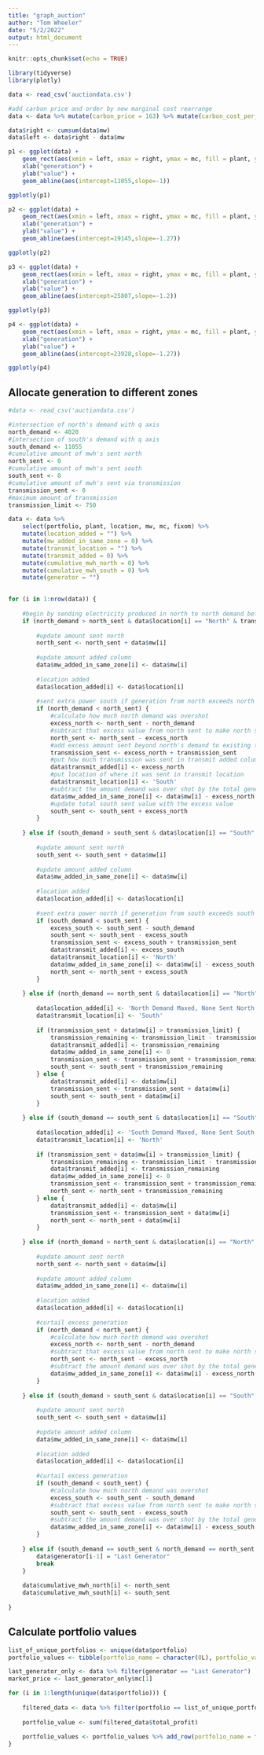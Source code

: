 ```yaml
---
title: "graph_auction"
author: "Tom Wheeler"
date: "5/2/2022"
output: html_document
---
```


```r
knitr::opts_chunk$set(echo = TRUE)

library(tidyverse)
library(plotly)

data <- read_csv('auctiondata.csv')

#add carbon price and order by new marginal cost rearrange
data <- data %>% mutate(carbon_price = 163) %>% mutate(carbon_cost_per_mwh = carbon_price*carbon) %>% mutate(mc = mc + carbon_cost_per_mwh) %>% dplyr::arrange(mc)

data$right <- cumsum(data$mw)
data$left <- data$right - data$mw 

p1 <- ggplot(data) + 
    geom_rect(aes(xmin = left, xmax = right, ymax = mc, fill = plant, ymin =0)) +
    xlab("generation") + 
    ylab("value") +
    geom_abline(aes(intercept=11055,slope=-1)) 

ggplotly(p1)

```

```r
p2 <- ggplot(data) + 
    geom_rect(aes(xmin = left, xmax = right, ymax = mc, fill = plant, ymin =0)) +
    xlab("generation") + 
    ylab("value") +
    geom_abline(aes(intercept=19145,slope=-1.27)) 

ggplotly(p2)
```

```r
p3 <- ggplot(data) + 
    geom_rect(aes(xmin = left, xmax = right, ymax = mc, fill = plant, ymin =0)) +
    xlab("generation") + 
    ylab("value") +
    geom_abline(aes(intercept=25807,slope=-1.2)) 

ggplotly(p3)
```

```r
p4 <- ggplot(data) + 
    geom_rect(aes(xmin = left, xmax = right, ymax = mc, fill = plant, ymin =0)) +
    xlab("generation") + 
    ylab("value") +
    geom_abline(aes(intercept=23928,slope=-1.27)) 

ggplotly(p4)
```

## Allocate generation to different zones

```r

#data <- read_csv('auctiondata.csv')

#intersection of north's demand with q axis
north_demand <- 4020
#intersection of south's demand with q axis
south_demand <- 11055
#cumulative amount of mwh's sent north
north_sent <- 0
#cumulative amount of mwh's sent south
south_sent <- 0
#cumulative amount of mwh's sent via transmission
transmission_sent <- 0
#maximum amount of transmission
transmission_limit <- 750

data <- data %>% 
    select(portfolio, plant, location, mw, mc, fixom) %>% 
    mutate(location_added = "") %>% 
    mutate(mw_added_in_same_zone = 0) %>% 
    mutate(transmit_location = "") %>% 
    mutate(transmit_added = 0) %>% 
    mutate(cumulative_mwh_north = 0) %>% 
    mutate(cumulative_mwh_south = 0) %>% 
    mutate(generator = "")
                

for (i in 1:nrow(data)) {
    
    #begin by sending electricity produced in north to north demand before transmission limit is hit
    if (north_demand > north_sent & data$location[i] == "North" & transmission_sent < transmission_limit) {
        
        #update amount sent north
        north_sent <- north_sent + data$mw[i]
        
        #update amount added column
        data$mw_added_in_same_zone[i] <- data$mw[i]
        
        #location added
        data$location_added[i] <- data$location[i]
        
        #sent extra power south if generation from north exceeds north demand
        if (north_demand < north_sent) {
            #calculate how much north demand was overshot
            excess_north <- north_sent - north_demand
            #subtract that excess value from north sent to make north sent = north demand
            north_sent <- north_sent - excess_north
            #add excess amount sent beyond north's demand to existing transmission sent value
            transmission_sent <- excess_north + transmission_sent
            #put how much transmission was sent in transmit added column
            data$transmit_added[i] <- excess_north 
            #put location of where it was sent in transmit location
            data$transmit_location[i] <- 'South'
            #subtract the amount demand was over shot by the total generating capacity of the plant to assess how much was sent to same zone
            data$mw_added_in_same_zone[i] <- data$mw[i] - excess_north
            #update total south sent value with the excess value
            south_sent <- south_sent + excess_north
        }
        
    } else if (south_demand > south_sent & data$location[i] == "South" & transmission_sent < transmission_limit) {
        
        #update amount sent north
        south_sent <- south_sent + data$mw[i]
        
        #update amount added column
        data$mw_added_in_same_zone[i] <- data$mw[i]
        
        #location added
        data$location_added[i] <- data$location[i]
        
        #sent extra power north if generation from south exceeds south demand
        if (south_demand < south_sent) {
            excess_south <- south_sent - south_demand
            south_sent <- south_sent - excess_south
            transmission_sent <- excess_south + transmission_sent
            data$transmit_added[i] <- excess_south
            data$transmit_location[i] <- 'North'
            data$mw_added_in_same_zone[i] <- data$mw[i] - excess_south
            north_sent <- north_sent + excess_south
        }
        
    } else if (north_demand == north_sent & data$location[i] == "North" & transmission_sent < transmission_limit) {
        
        data$location_added[i] <- 'North Demand Maxed, None Sent North'
        data$transmit_location[i] <- 'South'
        
        if (transmission_sent + data$mw[i] > transmission_limit) {
            transmission_remaining <- transmission_limit - transmission_sent
            data$transmit_added[i] <- transmission_remaining
            data$mw_added_in_same_zone[i] <- 0
            transmission_sent <- transmission_sent + transmission_remaining
            south_sent <- south_sent + transmission_remaining
        } else {
            data$transmit_added[i] <- data$mw[i]
            transmission_sent <- transmission_sent + data$mw[i]
            south_sent <- south_sent + data$mw[i]
        }
        
    } else if (south_demand == south_sent & data$location[i] == "South" & transmission_sent < transmission_limit) {
        
        data$location_added[i] <- 'South Demand Maxed, None Sent South'
        data$transmit_location[i] <- 'North'
        
        if (transmission_sent + data$mw[i] > transmission_limit) {
            transmission_remaining <- transmission_limit - transmission_sent
            data$transmit_added[i] <- transmission_remaining
            data$mw_added_in_same_zone[i] <- 0
            transmission_sent <- transmission_sent + transmission_remaining
            north_sent <- north_sent + transmission_remaining
        } else {
            data$transmit_added[i] <- data$mw[i]
            transmission_sent <- transmission_sent + data$mw[i]
            north_sent <- north_sent + data$mw[i]
        }
        
    } else if (north_demand > north_sent & data$location[i] == "North" & transmission_sent == transmission_limit) {
        
        #update amount sent north
        north_sent <- north_sent + data$mw[i]
        
        #update amount added column
        data$mw_added_in_same_zone[i] <- data$mw[i]
        
        #location added
        data$location_added[i] <- data$location[i]
        
        #curtail excess generation
        if (north_demand < north_sent) {
            #calculate how much north demand was overshot
            excess_north <- north_sent - north_demand
            #subtract that excess value from north sent to make north sent = north demand
            north_sent <- north_sent - excess_north
            #subtract the amount demand was over shot by the total generating capacity of the plant to assess how much was sent to same zone
            data$mw_added_in_same_zone[i] <- data$mw[i] - excess_north
        }
        
    } else if (south_demand > south_sent & data$location[i] == "South" & transmission_sent == transmission_limit) {
        
        #update amount sent north
        south_sent <- south_sent + data$mw[i]
        
        #update amount added column
        data$mw_added_in_same_zone[i] <- data$mw[i]
        
        #location added
        data$location_added[i] <- data$location[i]
        
        #curtail excess generation
        if (south_demand < south_sent) {
            #calculate how much north demand was overshot
            excess_south <- south_sent - south_demand
            #subtract that excess value from north sent to make north sent = north demand
            south_sent <- south_sent - excess_south
            #subtract the amount demand was over shot by the total generating capacity of the plant to assess how much was sent to same zone
            data$mw_added_in_same_zone[i] <- data$mw[i] - excess_south
        }
        
    } else if (south_demand == south_sent & north_demand == north_sent & transmission_sent == transmission_limit) {
        data$generator[i-1] = "Last Generator"
        break
    }
    
    data$cumulative_mwh_north[i] <- north_sent
    data$cumulative_mwh_south[i] <- south_sent
    
}
```

## Calculate portfolio values

```r
list_of_unique_portfolios <- unique(data$portfolio)
portfolio_values <- tibble(portfolio_name = character(0L), portfolio_value = numeric(0))

last_generator_only <- data %>% filter(generator == "Last Generator")
market_price <- last_generator_only$mc[1]

for (i in 1:length(unique(data$portfolio))) {
    
    filtered_data <- data %>% filter(portfolio == list_of_unique_portfolios[i]) %>% mutate(total_mw_produced = mw_added_in_same_zone + transmit_added) %>% mutate(total_profit = (total_mw_produced*market_price) - (total_mw_produced*mc) - fixom)
    
    portfolio_value <- sum(filtered_data$total_profit)
    
    portfolio_values <- portfolio_values %>% add_row(portfolio_name = filtered_data$portfolio[i], portfolio_value = portfolio_value)
}
```

